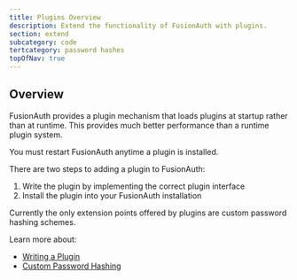 ```yaml
---
title: Plugins Overview
description: Extend the functionality of FusionAuth with plugins.
section: extend
subcategory: code
tertcategory: password hashes
topOfNav: true
---
```


## Overview

FusionAuth provides a plugin mechanism that loads plugins at startup rather than at runtime. This provides much better performance than a runtime plugin system. 

<Aside type="note">
You must restart FusionAuth anytime a plugin is installed.
</Aside>

There are two steps to adding a plugin to FusionAuth:

1. Write the plugin by implementing the correct plugin interface
2. Install the plugin into your FusionAuth installation

Currently the only extension points offered by plugins are custom password hashing schemes. 

Learn more about:

* [Writing a Plugin](writing-a-plugin)
* [Custom Password Hashing](custom-password-hashing)
